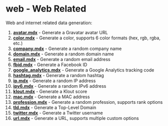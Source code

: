 # web - Web Related

Web and internet related data generation:

1. **[avatar.mdx](/en/docs/web/avatar)** - Generate a Gravatar avatar URL
2. **[color.mdx](/en/docs/web/color)** - Generate a color, supports 6 color formats (hex, rgb, rgba, etc.)
3. **[company.mdx](/en/docs/web/company)** - Generate a random company name
4. **[domain.mdx](/en/docs/web/domain)** - Generate a random domain name
5. **[email.mdx](/en/docs/web/email)** - Generate a random email address
6. **[fbid.mdx](/en/docs/web/fbid)** - Generate a Facebook ID
7. **[google_analytics.mdx](/en/docs/web/google_analytics)** - Generate a Google Analytics tracking code
8. **[hashtag.mdx](/en/docs/web/hashtag)** - Generate a random hashtag
9. **[ip.mdx](/en/docs/web/ip)** - Generate a random IP address
10. **[ipv6.mdx](/en/docs/web/ipv6)** - Generate a random IPv6 address
11. **[klout.mdx](/en/docs/web/klout)** - Generate a Klout score
12. **[mac.mdx](/en/docs/web/mac)** - Generate a MAC address
13. **[profession.mdx](/en/docs/web/profession)** - Generate a random profession, supports rank options
14. **[tld.mdx](/en/docs/web/tld)** - Generate a Top-Level Domain
15. **[twitter.mdx](/en/docs/web/twitter)** - Generate a Twitter username
16. **[url.mdx](/en/docs/web/url)** - Generate a URL, supports multiple custom options